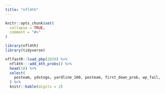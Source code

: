 ```yaml
---
title: "nfl4th"
---
```


```r
knitr::opts_chunk$set(
  collapse = TRUE,
  comment = "#>"
)
```

```r
library(nfl4th)
library(tidyverse)
```

```r
nflfastR::load_pbp(2020) %>%
  nfl4th:::add_4th_probs() %>%
  head(10) %>%
  select(
    posteam, ydstogo, yardline_100, posteam, first_down_prob, wp_fail, wp_succeed, go_wp, fg_make_prob, miss_fg_wp, make_fg_wp, fg_wp, punt_wp
  ) %>%
  knitr::kable(digits = 2)
```
